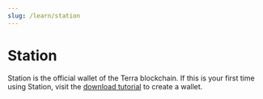 ```yaml
---
slug: /learn/station
---
```



# Station

Station is the official wallet of the Terra blockchain. If this is your first time using Station, visit the [download tutorial](../station/get-started.mdx) to create a wallet.

<CardSection cards={stationCards} />
